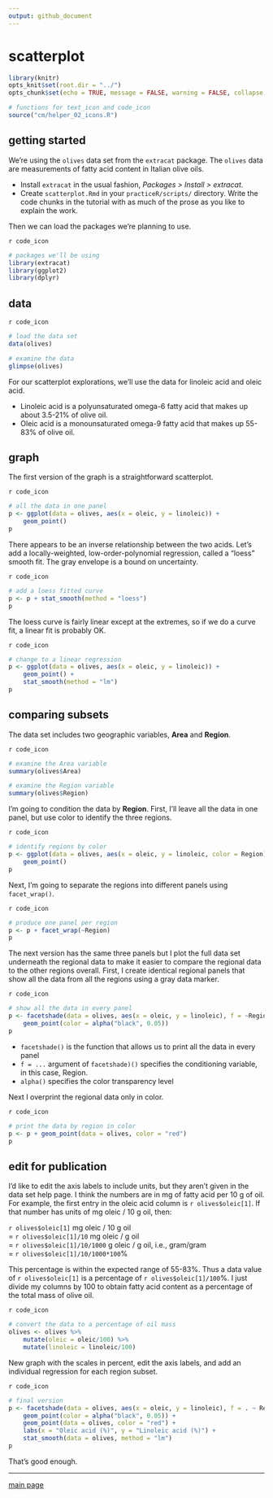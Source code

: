 ```yaml
---
output: github_document
--- 
```


# scatterplot  

```r
library(knitr)
opts_knit$set(root.dir = "../")
opts_chunk$set(echo = TRUE, message = FALSE, warning = FALSE, collapse = TRUE, fig.keep = 'high')
```

```r
# functions for text_icon and code_icon
source("cm/helper_02_icons.R")
```

## getting started 

We're using the `olives` data set from the `extracat` package. The `olives` data are measurements of fatty acid content in Italian olive oils.  

- Install `extracat` in the usual fashion, *Packages > Install > extracat*. 
- Create `scatterplot.Rmd` in your `practiceR/scripts/` directory. Write the code chunks in the tutorial with as much of the prose as you like  to explain the work. 

Then we can load the packages we're planning to use. 

`r code_icon`
```r
# packages we'll be using
library(extracat) 
library(ggplot2)
library(dplyr)
```

## data 

`r code_icon`
```r
# load the data set
data(olives)

# examine the data 
glimpse(olives)
```

For our scatterplot explorations, we'll use the data for linoleic acid and oleic acid. 

- Linoleic acid is a polyunsaturated omega-6 fatty acid that makes up about 3.5-21% of olive oil. 
- Oleic acid is a monounsaturated omega-9 fatty acid that makes up 55-83% of olive oil. 


## graph

The first version of the graph is a straightforward scatterplot. 

`r code_icon`
```r
# all the data in one panel 
p <- ggplot(data = olives, aes(x = oleic, y = linoleic)) + 
	geom_point()
p
```

There appears to be an inverse relationship between the two acids. Let's add a locally-weighted, low-order-polynomial regression, called a "loess" smooth fit. The gray envelope is a bound on uncertainty. 

`r code_icon`
```r
# add a loess fitted curve 
p <- p + stat_smooth(method = "loess")
p
```

The loess curve is fairly linear except at the extremes, so if we do a curve fit, a linear fit is probably OK. 

`r code_icon`
```r
# change to a linear regression 
p <- ggplot(data = olives, aes(x = oleic, y = linoleic)) + 
	geom_point() +
	stat_smooth(method = "lm")
p
```


## comparing subsets

The data set includes two geographic variables, **Area** and **Region**. 

`r code_icon`
```r
# examine the Area variable 
summary(olives$Area)

# examine the Region variable
summary(olives$Region)
```

I'm going to condition the data by **Region**. First, I'll leave all the data in one panel, but use color to identify the three regions.

`r code_icon`
```r
# identify regions by color 
p <- ggplot(data = olives, aes(x = oleic, y = linoleic, color = Region)) + 
	geom_point()
p
```

Next, I'm going to separate the regions into different panels using `facet_wrap()`. 

`r code_icon`
```r
# produce one panel per region 
p <- p + facet_wrap(~Region)
p
```

The next version has the same three panels but I plot the full data set underneath the regional data to make it easier to compare the regional data to the other regions overall.  First, I create identical regional panels that show all the data from all the regions using a gray data marker.  

`r code_icon`
```r
# show all the data in every panel
p <- facetshade(data = olives, aes(x = oleic, y = linoleic), f = ~Region) + 
	geom_point(color = alpha("black", 0.05))
p
```

- `facetshade()` is the function that allows us to print all the data in every panel 
- `f = ...` argument of `facetshade)()` specifies the conditioning variable, in this case, Region. 
- `alpha()` specifies the color transparency level  

Next I overprint the regional data only in color. 

`r code_icon`
```r
# print the data by region in color
p <- p + geom_point(data = olives, color = "red")
p
```







## edit for publication 

I'd like to edit the axis labels to include units, but they aren't given in the data set help page. I think the numbers are in mg of fatty acid per 10 g of oil. For example, the first entry in the oleic acid column is `r olives$oleic[1]`. If that number has units of mg oleic / 10 g oil, then: 

`r olives$oleic[1]` mg oleic / 10 g oil    
   = `r olives$oleic[1]/10`  mg oleic / g oil    
   = `r olives$oleic[1]/10/1000` g oleic / g oil, i.e., gram/gram    
   = `r olives$oleic[1]/10/1000*100`%    

This percentage is within the expected range of 55-83%. Thus a data value of `r olives$oleic[1]` is a percentage of  `r olives$oleic[1]/100`%. I just divide my columns by 100 to obtain fatty acid content as a percentage of the total mass of olive oil. 

`r code_icon`
```r
# convert the data to a percentage of oil mass 
olives <- olives %>%
	mutate(oleic = oleic/100) %>%
	mutate(linoleic = linoleic/100)
```


New graph with the scales in percent, edit the axis labels, and add an individual regression for each region subset. 

`r code_icon`
```r
# final version 
p <- facetshade(data = olives, aes(x = oleic, y = linoleic), f = . ~ Region) + 
	geom_point(color = alpha("black", 0.05)) + 
	geom_point(data = olives, color = "red") + 
	labs(x = "Oleic acid (%)", y = "Linoleic acid (%)") + 
	stat_smooth(data = olives, method = "lm")
p
```

That's good enough. 

--- 
[main page](../README.md)

